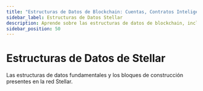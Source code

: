 ```yaml
---
title: "Estructuras de Datos de Blockchain: Cuentas, Contratos Inteligentes, Activos y Ledgers"
sidebar_label: Estructuras de Datos Stellar
description: Aprende sobre las estructuras de datos de blockchain, incluyendo cuentas, transacciones, activos y ledgers. Entiende cómo trabajan juntos para hacer funcionar la red.
sidebar_position: 50
---
```


# Estructuras de Datos de Stellar


Las estructuras de datos fundamentales y los bloques de construcción presentes en la red Stellar.

<DocCardList />
